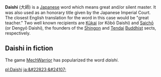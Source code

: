 '''Daishi''' (&#22823;&#24107;) is a [[Japanese language|Japanese]] word which means great and/or silent master.  It was also used as an honorary title given by the Japanese Imperial Court.  The closest English translation for the word in this case would be "great teacher."  Two well known recipients are [[Kukai|K&#363;kai]] (or K&#333;b&#333; Daishi) and [[Saicho|Saich&#333;]] (or Dengy&#333; Daishi), the founders of the [[Shingon Buddhism|Shingon]] and [[Tendai]] [[Buddhism|Buddhist]] sects, respectively.  

== Daishi in fiction ==

The game [[MechWarrior]] has popularized the word ''daishi''.

{{japan-stub}}

[[pl:Daishi]]
[[ja:&#22823;&#24107;]]